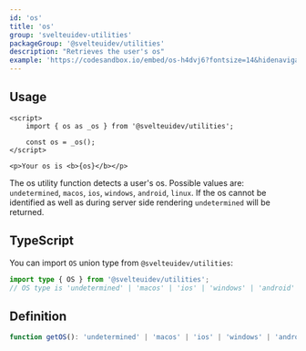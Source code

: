 ```yaml
---
id: 'os'
title: 'os'
group: 'svelteuidev-utilities'
packageGroup: '@svelteuidev/utilities'
description: "Retrieves the user's os"
example: 'https://codesandbox.io/embed/os-h4dvj6?fontsize=14&hidenavigation=1&module=%2FApp.svelte&theme=dark&view=preview'
---
```


## Usage

```tsx
<script>
	import { os as _os } from '@svelteuidev/utilities';

	const os = _os();
</script>

<p>Your os is <b>{os}</b></p>
```

The os utility function detects a user's os. Possible values are: `undetermined`, `macos`, `ios`, `windows`, `android`, `linux`.
If the os cannot be identified as well as during server side rendering `undetermined` will be returned.

## TypeScript

You can import `OS` union type from `@svelteuidev/utilities`:

```ts
import type { OS } from '@svelteuidev/utilities';
// OS type is 'undetermined' | 'macos' | 'ios' | 'windows' | 'android' | 'linux'
```

## Definition

```ts
function getOS(): 'undetermined' | 'macos' | 'ios' | 'windows' | 'android' | 'linux';
```
